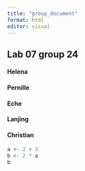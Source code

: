 ```yaml
---
title: "group_document"
format: html
editor: visual
---
```


## Lab 07 group 24

#### Helena

#### Pernille

#### Eche

#### Lanjing

#### Christian

```r
a <- 2 + 3
b <- 2 * a
b
```
